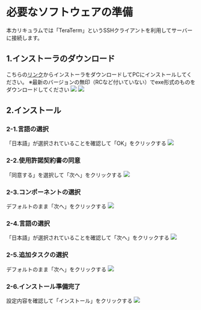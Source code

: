 # 必要なソフトウェアの準備
本カリキュラムでは「TeraTerm」というSSHクライアントを利用してサーバーに接続します。  
## 1.インストーラのダウンロード
こちらの[リンク](https://ja.osdn.net/projects/ttssh2/)からインストーラをダウンロードしてPCにインストールしてください。
※最新のバージョンの無印（RCなど付いていない）でexe形式のものをダウンロードしてください
![](./img/software_preparation_teraterm_download.png)
![](./img/software_preparation_teraterm_download_exe.png)
## 2.インストール
### 2-1.言語の選択
「日本語」が選択されていることを確認して「OK」をクリックする
![](./img/software_preparation_teraterm_install_1.png)
### 2-2.使用許諾契約書の同意
「同意する」を選択して「次へ」をクリックする
![](./img/software_preparation_teraterm_install_2.png)
### 2-3.コンポーネントの選択
デフォルトのまま「次へ」をクリックする
![](./img/software_preparation_teraterm_install_3.png)
### 2-4.言語の選択
「日本語」が選択されていることを確認して「次へ」をクリックする
![](./img/software_preparation_teraterm_install_4.png)
### 2-5.追加タスクの選択
デフォルトのまま「次へ」をクリックする
![](./img/software_preparation_teraterm_install_5.png)
### 2-6.インストール準備完了
設定内容を確認して「インストール」をクリックする
![](./img/software_preparation_teraterm_install_6.png)
